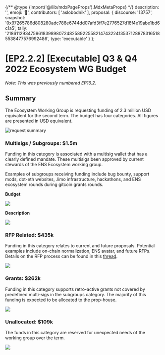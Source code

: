 {/** @type {import('@/lib/mdxPageProps').MdxMetaProps} */}
    description: '',
    emoji: '📙',
    contributors: [
        'aslobodnik'
    ],
    proposal: {
        discourse: '13757',
        snapshot: '0x97265786d808280adc788e6744dd07afd3ff7e2776527d18f4e19abe1bd6c1a5',
        tally: '21861129347596183989807248258922558214743224135371288783165185538477576992486',
        type: 'executable'
    }
};

# [EP2.2.2] [Executable] Q3 & Q4 2022 Ecosystem WG Budget

_Note: This was previously numbered EP16.2._

## Summary

The Ecosystem Working Group is requesting funding of 2.3 million USD equivalent for the second term. The budget has four categories. All figures are presented in USD equivalent.

![request summary](/dao/proposals/2.2.2-1.png)

### Multisigs / Subgroups: $1.5m

Funding in this category is associated with a multisig wallet that has a clearly defined mandate. These multisigs been approved by current stewards of the ENS Ecosystem working group.

Examples of subgroups receiving funding include bug bounty, support mods, dot-eth websites, .limo infrastructure, hackathons, and ENS ecosystem rounds during gitcoin grants rounds.

**Budget**

![](/dao/proposals/2.2.2-2.png)

**Description**

![](/dao/proposals/2.2.2-3.png)

### RFP Related: $435k

Funding in this category relates to current and future proposals. Potential examples include on-chain normalization, ENS avatar, and future RFPs. Details on the RFP process can be found in this [thread](https://discuss.ens.domains/t/transitioning-the-dao-to-an-rfp-model/11821).

![](/dao/proposals/2.2.2-4.png)

### Grants: $262k

Funding in this category supports retro-active grants not covered by predefined multi-sigs in the subgroups category. The majority of this funding is expected to be allocated to the prop-house.

![](/dao/proposals/2.2.2-5.png)

### Unallocated: $109k

The funds in this category are reserved for unexpected needs of the working group over the term.

![](/dao/proposals/2.2.2-6.png)
